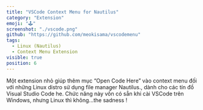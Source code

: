 ```yaml
---
title: "VSCode Context Menu for Nautilus"
category: "Extension"
emoji: "🕹️"
screenshot: "./vscode.png"
github: "https://github.com/meokisama/vscodemenu"
tags:
  - Linux (Nautilus)
  - Context Menu Extension
visible: true
position: 6
---
```


Một extension nhỏ giúp thêm mục “Open Code Here” vào context menu đối với những Linux distro sử dụng file manager Nautilus., dành cho các tín đồ Visual Studio Code he. Chức năng này vốn có sẵn khi cài VSCode trên Windows, nhưng Linux thì không...the sadness !
